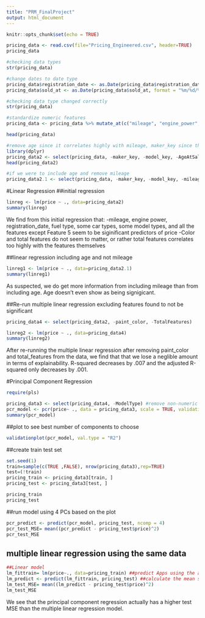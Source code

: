```yaml
---
title: "PRM_FinalProject"
output: html_document
---
```


```r
knitr::opts_chunk$set(echo = TRUE)
```


```r
pricing_data <- read.csv(file="Pricing_Engineered.csv", header=TRUE)
pricing_data

#checking data types
str(pricing_data)
```

```r
#change dates to date type
pricing_data$registration_date <- as.Date(pricing_data$registration_date, "%m/%d/%Y")
pricing_data$sold_at <- as.Date(pricing_data$sold_at, format = "%m/%d/%Y")
```


```r
#checking data type changed correctly
str(pricing_data)
```

```r
#standardize numeric features
pricing_data <- pricing_data %>% mutate_at(c("mileage", "engine_power", "AgeAtSale", "TotalFeatures"), ~(scale(.) %>% as.vector))

head(pricing_data)
```

```r
#remove age since it correlates highly with mileage, maker_key since they're all BMWs, and model_key since it correlates highly with model type and it's easier to look at 14 factors rather than 75
library(dplyr)
pricing_data2 <- select(pricing_data, -maker_key, -model_key, -AgeAtSale)
head(pricing_data2)
```

```r
#if we were to include age and remove mileage
pricing_data2.1 <- select(pricing_data, -maker_key, -model_key, -mileage)
```


#Linear Regression
##initial regression
```r
linreg <- lm(price ~ ., data=pricing_data2)
summary(linreg)
```
We find from this initial regression that:
-mileage, engine power, registration_date, fuel type, some car types, some model types, and all the features except Feature 5 seem to be siginificant predictors of price
-Color and total features do not seem to matter, or rather total features correlates too highly with the features themselves

##linear regression including age and not mileage
```r
linreg1 <- lm(price ~ ., data=pricing_data2.1)
summary(linreg1)
```
As suspected, we do get more information from including mileage than from including age. Age doesn't even show as being signigicant. 


##Re-run multiple linear regression excluding features found to not be significant
```r
pricing_data4 <- select(pricing_data2, -paint_color, -TotalFeatures)

linreg2 <- lm(price ~ ., data=pricing_data4)
summary(linreg2)
```
After re-running the multiple linear regression after removing paint_color and total_features from the data, we find that that we lose a neglible amount in terms of explainability. R-squared decreases by .007 and the adjusted R-squared only decreases by .001. 


#Principal Component Regression
```r
require(pls)

pricing_data3 <- select(pricing_data4, -ModelType) #remove non-numeric feature
pcr_model <- pcr(price~ ., data = pricing_data3, scale = TRUE, validation = "CV")
summary(pcr_model)
```


##plot to see best number of components to choose
```r
validationplot(pcr_model, val.type = "R2")
```

##create train test set
```r
set.seed(1) 
train=sample(c(TRUE ,FALSE), nrow(pricing_data3),rep=TRUE)
test=(!train) 
pricing_train <- pricing_data3[train, ]
pricing_test <- pricing_data3[test, ]

pricing_train
pricing_test
```

##run model using 4 PCs based on the plot
```r
pcr_predict <- predict(pcr_model, pricing_test, ncomp = 4)
pcr_test_MSE= mean((pcr_predict - pricing_test$price)^2)
pcr_test_MSE
```

## multiple linear regression using the same data
```r
##Linear model
lm_fittrain= lm(price~., data=pricing_train) ##predict Apps using the above linear model using the test data 
lm_predict <- predict(lm_fittrain, pricing_test) ##calculate the mean squared error of our prediction vs. the actual test data 
lm_test_MSE= mean((lm_predict - pricing_test$price)^2)
lm_test_MSE
```
We see that the principal component regression actually has a higher test MSE than the multiple linear regression model.







